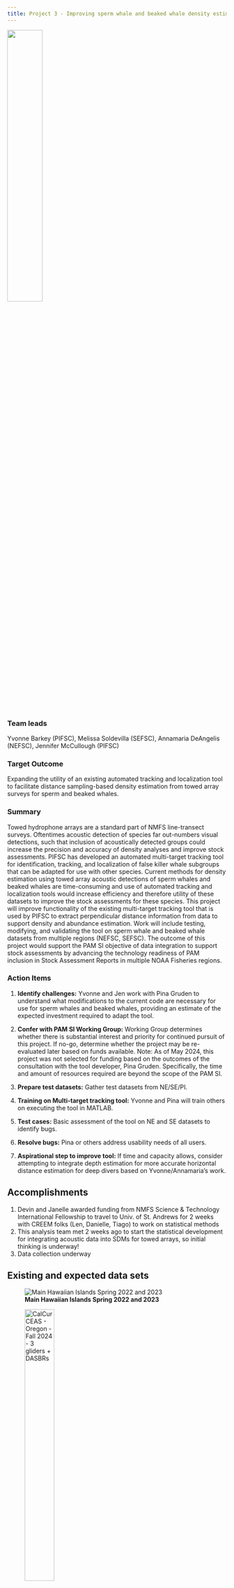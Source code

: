 ```yaml
---
title: Project 3 - Improving sperm whale and beaked whale density estimation from towed arrays
---
```


![](/content/images/Priority_project_graphics/Stock_assessments/SHIP-TOWED-ARRAY.png){width=40%}

### Team leads
Yvonne Barkey (PIFSC), Melissa Soldevilla (SEFSC), Annamaria DeAngelis (NEFSC), Jennifer McCullough (PIFSC)

### Target Outcome
Expanding the utility of an existing automated tracking and localization tool to facilitate distance sampling-based density estimation from towed array surveys for sperm and beaked whales.

### Summary
Towed hydrophone arrays are a standard part of NMFS line-transect surveys. Oftentimes acoustic detection of species far out-numbers visual detections, such that inclusion of acoustically detected groups could increase the precision and accuracy of density analyses and improve stock assessments. PIFSC has developed an automated multi-target tracking tool for identification, tracking, and localization of false killer whale subgroups that can be adapted for use with other species. Current methods for density estimation using towed array acoustic detections of sperm whales and beaked whales are time-consuming and use of automated tracking and localization tools would increase efficiency and therefore utility of these datasets to improve the stock assessments for these species. This project will improve functionality of the existing multi-target tracking tool that is used by PIFSC to extract perpendicular distance information from data to support density and abundance estimation. Work will include testing, modifying, and validating the tool on sperm whale and beaked whale datasets from multiple regions (NEFSC, SEFSC). The outcome of this project would support the PAM SI objective of data integration to support stock assessments by advancing the technology readiness of PAM inclusion in Stock Assessment Reports in multiple NOAA Fisheries regions.

### Action Items
1. **Identify challenges:** Yvonne and Jen work with Pina Gruden to understand what modifications to the current code are necessary for use for sperm whales and beaked whales, providing an estimate of the expected investment required to adapt the tool.

2. **Confer with PAM SI Working Group:** Working Group determines whether there is substantial interest and priority for continued pursuit of this project. If no-go, determine whether the project may be re-evaluated later based on funds available. Note: As of May 2024, this project was not selected for funding based on the outcomes of the consultation with the tool developer, Pina Gruden. Specifically, the time and amount of resources required are beyond the scope of the PAM SI.

3. **Prepare test datasets:** Gather test datasets from NE/SE/PI. 

4. **Training on Multi-target tracking tool:** Yvonne and Pina will train others on executing the tool in MATLAB. 

5. **Test cases:** Basic assessment of the tool on NE and SE datasets to identify bugs. 

6. **Resolve bugs:** Pina or others address usability needs of all users. 

7. **Aspirational step to improve tool:** If time and capacity allows, consider attempting to integrate depth estimation for more accurate horizontal distance estimation for deep divers based on Yvonne/Annamaria’s work.


## Accomplishments
1. Devin and Janelle awarded funding from NMFS Science & Technology International Fellowship to travel to Univ. of St. Andrews for 2 weeks with CREEM folks (Len, Danielle, Tiago) to work on statistical methods 
2. This analysis team met 2 weeks ago to start the statistical development for integrating acoustic data into SDMs for towed arrays, so initial thinking is underway!
3. Data collection underway 

## Existing and expected data sets

![**Main Hawaiian Islands Spring 2022 and 2023**](/content/images/Priority_project_graphics/Stock_assessments/Hawaii.map.PNG)

![**CalCurCEAS - Oregon - Fall 2024 - 3 gliders + DASBRs**](/content/images/Priority_project_graphics/Stock_assessments/Oregon.map.PNG){width=40%}
